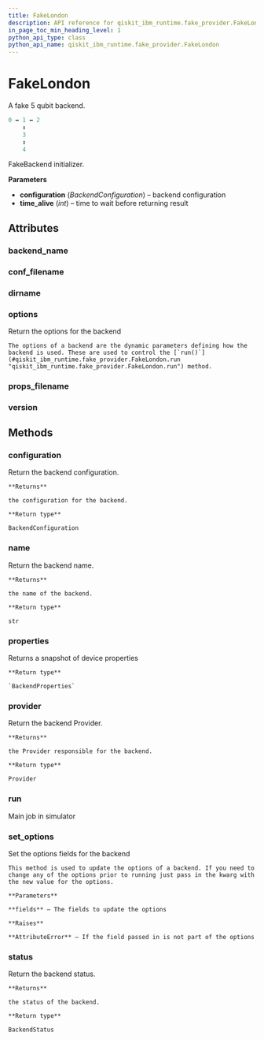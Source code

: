 ```yaml
---
title: FakeLondon
description: API reference for qiskit_ibm_runtime.fake_provider.FakeLondon
in_page_toc_min_heading_level: 1
python_api_type: class
python_api_name: qiskit_ibm_runtime.fake_provider.FakeLondon
---
```


# FakeLondon

<Class id="qiskit_ibm_runtime.fake_provider.FakeLondon" isDedicatedPage={true} github="https://github.com/Qiskit/qiskit-ibm-runtime/tree/main/qiskit_ibm_runtime/fake_provider/backends/london/fake_london.py#L39-L54" signature="FakeLondon" modifiers="class">
  A fake 5 qubit backend.

  ```python
  0 ↔ 1 ↔ 2
      ↕
      3
      ↕
      4
  ```

  FakeBackend initializer.

  **Parameters**

  *   **configuration** (*BackendConfiguration*) – backend configuration
  *   **time\_alive** (*int*) – time to wait before returning result

  ## Attributes

  ### backend\_name

  <Attribute id="qiskit_ibm_runtime.fake_provider.FakeLondon.backend_name" attributeValue="'fake_london'" />

  ### conf\_filename

  <Attribute id="qiskit_ibm_runtime.fake_provider.FakeLondon.conf_filename" attributeValue="'conf_london.json'" />

  ### dirname

  <Attribute id="qiskit_ibm_runtime.fake_provider.FakeLondon.dirname" attributeValue="'/home/runner/work/qiskit-ibm-runtime/qiskit-ibm-runtime/qiskit_ibm_runtime/fake_provider/backends/london'" />

  ### options

  <Attribute id="qiskit_ibm_runtime.fake_provider.FakeLondon.options">
    Return the options for the backend

    The options of a backend are the dynamic parameters defining how the backend is used. These are used to control the [`run()`](#qiskit_ibm_runtime.fake_provider.FakeLondon.run "qiskit_ibm_runtime.fake_provider.FakeLondon.run") method.
  </Attribute>

  ### props\_filename

  <Attribute id="qiskit_ibm_runtime.fake_provider.FakeLondon.props_filename" attributeValue="'props_london.json'" />

  ### version

  <Attribute id="qiskit_ibm_runtime.fake_provider.FakeLondon.version" attributeValue="1" />

  ## Methods

  ### configuration

  <Function id="qiskit_ibm_runtime.fake_provider.FakeLondon.configuration" signature="configuration()">
    Return the backend configuration.

    **Returns**

    the configuration for the backend.

    **Return type**

    BackendConfiguration
  </Function>

  ### name

  <Function id="qiskit_ibm_runtime.fake_provider.FakeLondon.name" signature="name()">
    Return the backend name.

    **Returns**

    the name of the backend.

    **Return type**

    str
  </Function>

  ### properties

  <Function id="qiskit_ibm_runtime.fake_provider.FakeLondon.properties" github="https://github.com/Qiskit/qiskit-ibm-runtime/tree/main/qiskit_ibm_runtime/fake_provider/fake_qasm_backend.py#L43-L47" signature="properties()">
    Returns a snapshot of device properties

    **Return type**

    `BackendProperties`
  </Function>

  ### provider

  <Function id="qiskit_ibm_runtime.fake_provider.FakeLondon.provider" signature="provider()">
    Return the backend Provider.

    **Returns**

    the Provider responsible for the backend.

    **Return type**

    Provider
  </Function>

  ### run

  <Function id="qiskit_ibm_runtime.fake_provider.FakeLondon.run" github="https://github.com/Qiskit/qiskit-ibm-runtime/tree/main/qiskit_ibm_runtime/fake_provider/fake_backend.py#L744-L775" signature="run(run_input, **kwargs)">
    Main job in simulator
  </Function>

  ### set\_options

  <Function id="qiskit_ibm_runtime.fake_provider.FakeLondon.set_options" signature="set_options(**fields)">
    Set the options fields for the backend

    This method is used to update the options of a backend. If you need to change any of the options prior to running just pass in the kwarg with the new value for the options.

    **Parameters**

    **fields** – The fields to update the options

    **Raises**

    **AttributeError** – If the field passed in is not part of the options
  </Function>

  ### status

  <Function id="qiskit_ibm_runtime.fake_provider.FakeLondon.status" signature="status()">
    Return the backend status.

    **Returns**

    the status of the backend.

    **Return type**

    BackendStatus
  </Function>
</Class>

